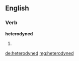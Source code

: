 ==English==

===Verb===
'''heterodyned'''

# {{past of|heterodyne}}

[[de:heterodyned]]
[[mg:heterodyned]]